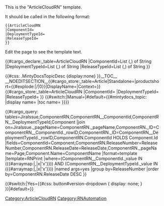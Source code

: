 <noinclude>
This is the "ArticleCloudRN" template.

It should be called in the following format:
<pre>
{{ArticleCloudRN
|ComponentId=
|DeploymentTypeId=
|ReleaseTypeId=
}}

</pre>
Edit the page to see the template text.

{{#cargo_declare:_table=ArticleCloudRN
|ComponentId=List (,) of String
|DeploymentTypeId=List (,) of String
|ReleaseTypeId=List (,) of String
}}

</noinclude>
<includeonly>{{#css: .MintyDocsTopicDesc {display:none} }}[[Category:ArticleCloudRN]]__TOC__
__NOEDITSECTION__{{#cargo_store:_table=Article|Standalone={{{Standalone}}}|productshort={{#explode:{{FULLPAGENAME}}|/|0}}|DisplayName={{{DisplayName|}}}|Context={{{Context|}}}}}{{#cargo_store:_table=ArticleCloudRN
|ComponentId={{{ComponentId|}}}
|DeploymentTypeId={{{DeploymentTypeId|}}}
|ReleaseTypeId={{{ReleaseTypeId|}}}
}}<!-- Set MintyDocs topic, including a switch for different treatment for Manual pages -->{{#switch:{{{PageType|}}}|Manual=|#default={{#mintydocs_topic:
|display name={{{DisplayName|}}}
|toc name={{{TocName|}}}
}}}}<!-- Defining the EPPO Header; all parameters need to be passed to it -->{{EPPOHead|Role={{{Role|}}}|ComingSoon={{{ComingSoon|}}}|Dimension={{{Dimension|}}}|Context=Not all releases or changes listed below may pertain to your deployment. The following labels indicate a release or change as unique to a certain type of deployment environment:

*Genesys Engage cloud for AWS
*Genesys Engage cloud for Azure
*Genesys Engage cloud private edition|UseCase={{{UseCase|}}}|Application={{{Application|}}}|Platform={{{Platform|}}}|PageType=Article}}<!--Defining the Prerequisite Head -->{{PrerequisitesHead|Prereq={{{Prereq|}}}}}<!-- Query for showing component list -->

{{#cargo_query:
tables=JiraIssue,ComponentRN,ComponentRN__ComponentId,ComponentRN__DeploymentTypeId,Component
|join on=JiraIssue._pageName=ComponentRN._pageName,ComponentRN._ID=ComponentRN__ComponentId._rowID,ComponentRN._ID=ComponentRN__DeploymentTypeId._rowID,ComponentRN.ComponentId HOLDS Component.Id
|fields=ComponentId=Component,ComponentRN.ReleaseNumber=ReleaseNumber,ComponentRN.ReleaseDate=ReleaseDate,ComponentRN._pageName=Page,Component.Name=ComponentName
|format=template
|template=RNPrint
|where=(ComponentRN__ComponentId._value IN ({{#arraymap:{{{ComponentId|}}}|,|x|'x'}})) AND (ComponentRN__DeploymentTypeId._value IN ({{#arraymap:{{{DeploymentTypeId|}}}|,|x|'x'}}))
|named args=yes
|group by=ReleaseNumber
|order by=ComponentRN.ReleaseDate DESC
}}


<!--|join on=ArticleCloudRN.ComponentId HOLDS Component.Id,ComponentRN.ComponentId__full=ArticleCloudRN.ComponentId__full,ComponentRN.DeploymentTypeId HOLDS DeploymentType.Id
-->




<!-- Removing the version dropdown for Standalone (version-less) pages -->{{#switch:{{{Standalone}}}|Yes={{#css: 
button#version-dropdown { display: none; }
}}|#default=}}<nowiki /></includeonly><noinclude>[[Category:RNAutomation]]</noinclude>